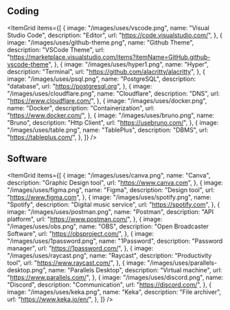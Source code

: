 ## Coding

<ItemGrid
  items={[
    {
      image: "/images/uses/vscode.png",
      name: "Visual Studio Code",
      description: "Editor",
      url: "https://code.visualstudio.com/",
    },
    {
      image: "/images/uses/github-theme.png",
      name: "Github Theme",
      description: "VSCode Theme",
      url: "https://marketplace.visualstudio.com/items?itemName=GitHub.github-vscode-theme",
    },
    {
      image: "/images/uses/hyper1.png",
      name: "Hyper",
      description: "Terminal",
      url: "https://github.com/alacritty/alacritty",
    },
    {
      image: "/images/uses/psql.png",
      name: "PostgreSQL",
      description: "database",
      url: "https://postgresql.org",
    },
    {
      image: "/images/uses/cloudflare.png",
      name: "Cloudflare",
      description: "DNS",
      url: "https://www.cloudflare.com/",
    },
    {
      image: "/images/uses/docker.png",
      name: "Docker",
      description: "Containerization",
      url: "https://www.docker.com/",
    },
    {
      image: "/images/uses/bruno.png",
      name: "Bruno",
      description: "Http Client",
      url: "https://usebruno.com/",
    },
    {
      image: "/images/uses/table.png",
      name: "TablePlus",
      description: "DBMS",
      url: "https://tableplus.com/",
    },
  ]}
/>

## Software

<ItemGrid
  items={[
    {
      image: "/images/uses/canva.png",
      name: "Canva",
      description: "Graphic Design tool",
      url: "https://www.canva.com",
    },
    {
      image: "/images/uses/figma.png",
      name: "Figma",
      description: "Design tool",
      url: "https://www.figma.com",
    },
    {
      image: "/images/uses/spotify.png",
      name: "Spotify",
      description: "Digital music service",
      url: "https://spotify.com",
    },
    {
      image: "/images/uses/postman.png",
      name: "Postman",
      description: "API platform",
      url: "https://www.postman.com/",
    },
    {
      image: "/images/uses/obs.png",
      name: "OBS",
      description: "Open Broadcaster Software",
      url: "https://obsproject.com/",
    },
    {
      image: "/images/uses/1password.png",
      name: "1Password",
      description: "Password manager",
      url: "https://1password.com/",
    },
    {
      image: "/images/uses/raycast.png",
      name: "Raycast",
      description: "Productivity tool",
      url: "https://www.raycast.com/",
    },
    {
      image: "/images/uses/parallels-desktop.png",
      name: "Parallels Desktop",
      description: "Virtual machine",
      url: "https://www.parallels.com/",
    },
    {
      image: "/images/uses/discord.png",
      name: "Discord",
      description: "Communication",
      url: "https://discord.com/",
    },
    {
      image: "/images/uses/keka.png",
      name: "Keka",
      description: "File archiver",
      url: "https://www.keka.io/en/",
    },
  ]}
/>
